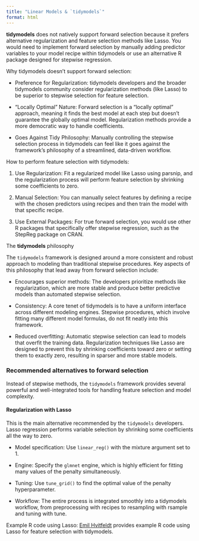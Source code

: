 ```yaml
---
title: "Linear Models & `tidymodels`"
format: html
---
```


**tidymodels** does not natively support forward selection because it prefers alternative regularization and feature selection methods like Lasso. You would need to implement forward selection by manually adding predictor variables to your model recipe within tidymodels or use an alternative R package designed for stepwise regression.

Why tidymodels doesn't support forward selection:

  * Preference for Regularization: tidymodels developers and the broader tidymodels community consider regularization methods (like Lasso) to be superior to stepwise selection for feature selection. 

  * "Locally Optimal" Nature: Forward selection is a "locally optimal" approach, meaning it finds the best model at each step but doesn't guarantee the globally optimal model. Regularization methods provide a more democratic way to handle coefficients. 
  
  * Goes Against Tidy Philosophy: Manually controlling the stepwise selection process in tidymodels can feel like it goes against the framework's philosophy of a streamlined, data-driven workflow.
  
How to perform feature selection with tidymodels:

  1. Use Regularization: Fit a regularized model like Lasso using parsnip, and the regularization process will perform feature selection by shrinking some coefficients to zero. 
  
  2. Manual Selection: You can manually select features by defining a recipe with the chosen predictors using recipes and then train the model with that specific recipe. 
  
  3. Use External Packages: For true forward selection, you would use other R packages that specifically offer stepwise regression, such as the StepReg package on CRAN. 
  
The **tidymodels** philosophy

The `tidymodels` framework is designed around a more consistent and robust approach to modeling than traditional stepwise procedures. Key aspects of this philosophy that lead away from forward selection include:

* Encourages superior methods: The developers prioritize methods like regularization, which are more stable and produce better predictive models than automated stepwise selection.

* Consistency: A core tenet of tidymodels is to have a uniform interface across different modeling engines. Stepwise procedures, which involve fitting many different model formulas, do not fit neatly into this framework.

* Reduced overfitting: Automatic stepwise selection can lead to models that overfit the training data. Regularization techniques like Lasso are designed to prevent this by shrinking coefficients toward zero or setting them to exactly zero, resulting in sparser and more stable models.  

### Recommended alternatives to forward selection
Instead of stepwise methods, the `tidymodels` framework provides several powerful and well-integrated tools for handling feature selection and model complexity.

#### Regularization with Lasso
This is the main alternative recommended by the `tidymodels` developers. Lasso regression performs variable selection by shrinking some coefficients all the way to zero.

* Model specification: Use `linear_reg()` with the mixture argument set to 1.

* Engine: Specify the `glmnet` engine, which is highly efficient for fitting many values of the penalty simultaneously.

* Tuning: Use `tune_grid()` to find the optimal value of the penalty hyperparameter.

* Workflow: The entire process is integrated smoothly into a tidymodels workflow, from preprocessing with recipes to resampling with rsample and tuning with tune. 

Example R code using Lasso:
[Emil Hvitfeldt](https://emilhvitfeldt.github.io/ISLR-tidymodels-labs/06-regularization.html) provides example R code using Lasso for feature selection with tidymodels. 
  
  